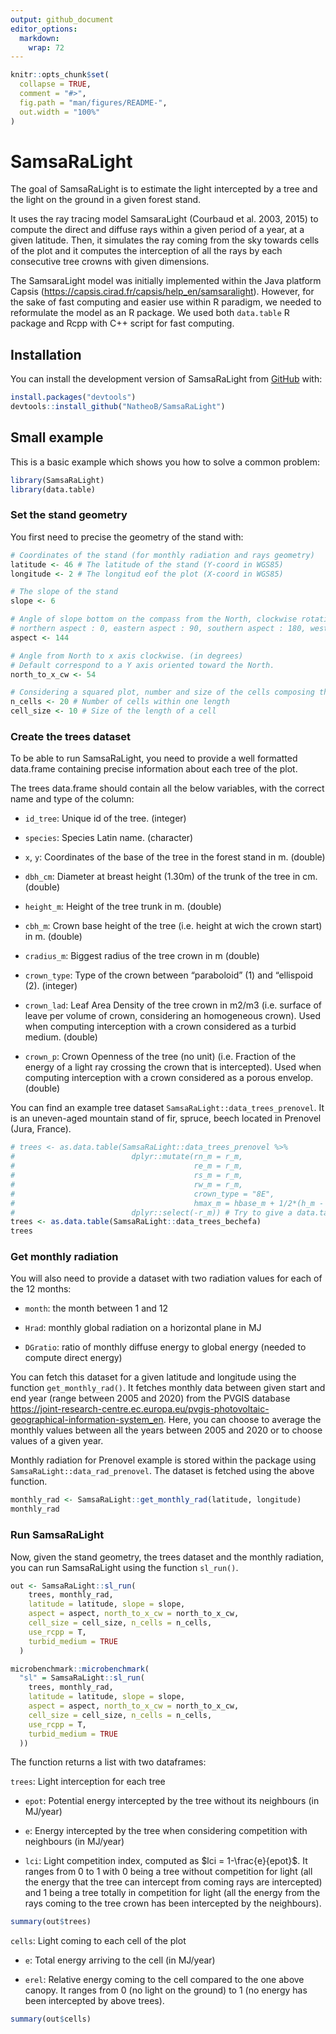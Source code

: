 ```yaml
---
output: github_document
editor_options: 
  markdown: 
    wrap: 72
---
```


```r
knitr::opts_chunk$set(
  collapse = TRUE,
  comment = "#>",
  fig.path = "man/figures/README-",
  out.width = "100%"
)
```

# SamsaRaLight

The goal of SamsaRaLight is to estimate the light intercepted by a tree
and the light on the ground in a given forest stand.

It uses the ray tracing model SamsaraLight (Courbaud et al. 2003, 2015)
to compute the direct and diffuse rays within a given period of a year,
at a given latitude. Then, it simulates the ray coming from the sky
towards cells of the plot and it computes the interception of all the
rays by each consecutive tree crowns with given dimensions.

The SamsaraLight model was initially implemented within the Java
platform Capsis (<https://capsis.cirad.fr/capsis/help_en/samsaralight>).
However, for the sake of fast computing and easier use within R
paradigm, we needed to reformulate the model as an R package. We used
both `data.table` R package and Rcpp with C++ script for fast computing.

## Installation

You can install the development version of SamsaRaLight from
[GitHub](https://github.com/) with:

``` r
install.packages("devtools")
devtools::install_github("NatheoB/SamsaRaLight")
```

## Small example

This is a basic example which shows you how to solve a common problem:

```r
library(SamsaRaLight)
library(data.table)
```


### Set the stand geometry

You first need to precise the geometry of the stand with:

```r
# Coordinates of the stand (for monthly radiation and rays geometry)
latitude <- 46 # The latitude of the stand (Y-coord in WGS85)
longitude <- 2 # The longitud eof the plot (X-coord in WGS85)

# The slope of the stand
slope <- 6

# Angle of slope bottom on the compass from the North, clockwise rotation (in degrees)
# northern aspect : 0, eastern aspect : 90, southern aspect : 180, western aspect : 270
aspect <- 144

# Angle from North to x axis clockwise. (in degrees)
# Default correspond to a Y axis oriented toward the North.
north_to_x_cw <- 54

# Considering a squared plot, number and size of the cells composing the grid
n_cells <- 20 # Number of cells within one length
cell_size <- 10 # Size of the length of a cell
```

### Create the trees dataset

To be able to run SamsaRaLight, you need to provide a well formatted
data.frame containing precise information about each tree of the plot.

The trees data.frame should contain all the below variables, with the
correct name and type of the column:

-   `id_tree`: Unique id of the tree. (integer)

-   `species`: Species Latin name. (character)

-   `x`, `y`: Coordinates of the base of the tree in the forest
    stand in m. (double)

-   `dbh_cm`: Diameter at breast height (1.30m) of the trunk of the tree
    in cm. (double)

-   `height_m`: Height of the tree trunk in m. (double)

-   `cbh_m`: Crown base height of the tree (i.e. height at wich the
    crown start) in m. (double)

-   `cradius_m`: Biggest radius of the tree crown in m (double)

-   `crown_type`: Type of the crown between "paraboloid" (1) and
    "ellispoid (2). (integer)

-   `crown_lad`: Leaf Area Density of the tree crown in m2/m3 (i.e.
    surface of leave per volume of crown, considering an homogeneous
    crown). Used when computing interception with a crown considered as
    a turbid medium. (double)

-   `crown_p`: Crown Openness of the tree (no unit) (i.e. Fraction of
    the energy of a light ray crossing the crown that is intercepted).
    Used when computing interception with a crown considered as a porous
    envelop. (double)

You can find an example tree dataset
`SamsaRaLight::data_trees_prenovel`. It is an uneven-aged mountain stand
of fir, spruce, beech located in Prenovel (Jura, France).

```r
# trees <- as.data.table(SamsaRaLight::data_trees_prenovel %>% 
#                          dplyr::mutate(rn_m = r_m,
#                                        re_m = r_m,
#                                        rs_m = r_m,
#                                        rw_m = r_m,
#                                        crown_type = "8E",
#                                        hmax_m = hbase_m + 1/2*(h_m - hbase_m)) %>% 
#                          dplyr::select(-r_m)) # Try to give a data.table to the function to avoid converting inside the function trees
trees <- as.data.table(SamsaRaLight::data_trees_bechefa)
trees
```

### Get monthly radiation

You will also need to provide a dataset with two radiation values for
each of the 12 months:

-   `month`: the month between 1 and 12

-   `Hrad`: monthly global radiation on a horizontal plane in MJ

-   `DGratio`: ratio of monthly diffuse energy to global energy (needed
    to compute direct energy)

You can fetch this dataset for a given latitude and longitude using the
function `get_monthly_rad()`. It fetches monthly data between given
start and end year (range between 2005 and 2020) from the PVGIS database
<https://joint-research-centre.ec.europa.eu/pvgis-photovoltaic-geographical-information-system_en>.
Here, you can choose to average the monthly values between all the years
between 2005 and 2020 or to choose values of a given year.

Monthly radiation for Prenovel example is stored within the package using `SamsaRaLight::data_rad_prenovel`.
The dataset is fetched using the above function.

```r
monthly_rad <- SamsaRaLight::get_monthly_rad(latitude, longitude)
monthly_rad
```

### Run SamsaRaLight

Now, given the stand geometry, the trees dataset and the monthly
radiation, you can run SamsaRaLight using the function `sl_run()`.

```r
out <- SamsaRaLight::sl_run(
    trees, monthly_rad,
    latitude = latitude, slope = slope, 
    aspect = aspect, north_to_x_cw = north_to_x_cw,
    cell_size = cell_size, n_cells = n_cells,
    use_rcpp = T,
    turbid_medium = TRUE
  )
```


```r
microbenchmark::microbenchmark(
  "sl" = SamsaRaLight::sl_run(
    trees, monthly_rad,
    latitude = latitude, slope = slope, 
    aspect = aspect, north_to_x_cw = north_to_x_cw,
    cell_size = cell_size, n_cells = n_cells,
    use_rcpp = T,
    turbid_medium = TRUE
  ))
```

The function returns a list with two dataframes:

`trees`: Light interception for each tree

-   `epot`: Potential energy intercepted by the tree without its
    neighbours (in MJ/year)

-   `e`: Energy intercepted by the tree when considering competition
    with neighbours (in MJ/year)

-   `lci`: Light competition index, computed as
    $lci = 1-\frac{e}{epot}$. It ranges from 0 to 1 with 0 being a tree
    without competition for light (all the energy that the tree can
    intercept from coming rays are intercepted) and 1 being a tree
    totally in competition for light (all the energy from the rays
    coming to the tree crown has been intercepted by the neighbours).

```r
summary(out$trees)
```

`cells`: Light coming to each cell of the plot

-   `e`: Total energy arriving to the cell (in MJ/year)

-   `erel`: Relative energy coming to the cell compared to the one above
    canopy. It ranges from 0 (no light on the ground) to 1 (no energy
    has been intercepted by above trees).

```r
summary(out$cells)
```


